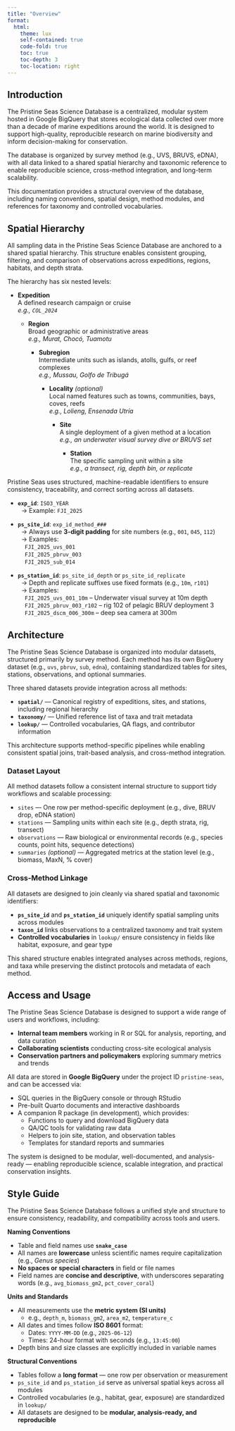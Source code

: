 ```yaml
---
title: "Overview"
format: 
  html:
    theme: lux
    self-contained: true
    code-fold: true
    toc: true 
    toc-depth: 3
    toc-location: right
---
```


## Introduction

The Pristine Seas Science Database is a centralized, modular system hosted in Google BigQuery that stores ecological data collected over more than a decade of marine expeditions around the world. It is designed to support high-quality, reproducible research on marine biodiversity and inform decision-making for conservation.

The database is organized by survey method (e.g., UVS, BRUVS, eDNA), with all data linked to a shared spatial hierarchy and taxonomic reference to enable reproducible science, cross-method integration, and long-term scalability.

This documentation provides a structural overview of the database, including naming conventions, spatial design, method modules, and references for taxonomy and controlled vocabularies.

## Spatial Hierarchy

All sampling data in the Pristine Seas Science Database are anchored to a shared spatial hierarchy. This structure enables consistent grouping, filtering, and comparison of observations across expeditions, regions, habitats, and depth strata.

The hierarchy has six nested levels:

- **Expedition**  
  A defined research campaign or cruise  
  _e.g., `COL_2024`_

  - **Region**  
    Broad geographic or administrative areas  
    _e.g., Murat, Chocó, Tuamotu_

    - **Subregion**  
      Intermediate units such as islands, atolls, gulfs, or reef complexes  
      _e.g., Mussau, Golfo de Tribugá_

      - **Locality** _(optional)_  
        Local named features such as towns, communities, bays, coves, reefs  
        _e.g., Lolieng, Ensenada Utría_

        - **Site**  
          A single deployment of a given method at a location  
          _e.g., an underwater visual survey dive or BRUVS set_

          - **Station**  
            The specific sampling unit within a site  
            _e.g., a transect, rig, depth bin, or replicate_

::: {.callout-tip title="Naming Conventions"}

Pristine Seas uses structured, machine-readable identifiers to ensure consistency, traceability, and correct sorting across all datasets.

- **`exp_id`**: `ISO3_YEAR`  
  &nbsp;&nbsp;→ Example: `FJI_2025`

- **`ps_site_id`**: `exp_id_method_###`  
  &nbsp;&nbsp;→ Always use **3-digit padding** for site numbers (e.g., `001`, `045`, `112`)  
  &nbsp;&nbsp;→ Examples:  
  &nbsp;&nbsp;&nbsp;&nbsp;`FJI_2025_uvs_001`  
  &nbsp;&nbsp;&nbsp;&nbsp;`FJI_2025_pbruv_003`  
  &nbsp;&nbsp;&nbsp;&nbsp;`FJI_2025_sub_014`

- **`ps_station_id`**: `ps_site_id_depth` or `ps_site_id_replicate`  
  &nbsp;&nbsp;→ Depth and replicate suffixes use fixed formats (e.g., `10m`, `r101`)  
  &nbsp;&nbsp;→ Examples:  
  &nbsp;&nbsp;&nbsp;&nbsp;`FJI_2025_uvs_001_10m` – Underwater visual survey at 10m depth  
  &nbsp;&nbsp;&nbsp;&nbsp;`FJI_2025_pbruv_003_r102` – rig 102 of pelagic BRUV deployment 3  
  &nbsp;&nbsp;&nbsp;&nbsp;`FJI_2025_dscm_006_300m` – deep sea camera at 300m

:::

## Architecture

The Pristine Seas Science Database is organized into modular datasets, structured primarily by survey method. Each method has its own BigQuery dataset (e.g., `uvs`, `pbruv`, `sub`, `edna`), containing standardized tables for sites, stations, observations, and optional summaries.

Three shared datasets provide integration across all methods:

- **`spatial/`** — Canonical registry of expeditions, sites, and stations, including regional hierarchy
- **`taxonomy/`** — Unified reference list of taxa and trait metadata
- **`lookup/`** — Controlled vocabularies, QA flags, and contributor information

This architecture supports method-specific pipelines while enabling consistent spatial joins, trait-based analysis, and cross-method integration.

### Dataset Layout

All method datasets follow a consistent internal structure to support tidy workflows and scalable processing:

- `sites` — One row per method-specific deployment (e.g., dive, BRUV drop, eDNA station)
- `stations` — Sampling units within each site (e.g., depth strata, rig, transect)
- `observations` — Raw biological or environmental records (e.g., species counts, point hits, sequence detections)
- `summaries` *(optional)* — Aggregated metrics at the station level (e.g., biomass, MaxN, % cover)

### Cross-Method Linkage

All datasets are designed to join cleanly via shared spatial and taxonomic identifiers:

- **`ps_site_id`** and **`ps_station_id`** uniquely identify spatial sampling units across modules
- **`taxon_id`** links observations to a centralized taxonomy and trait system
- **Controlled vocabularies** in `lookup/` ensure consistency in fields like habitat, exposure, and gear type

This shared structure enables integrated analyses across methods, regions, and taxa while preserving the distinct protocols and metadata of each method.

## Access and Usage

The Pristine Seas Science Database is designed to support a wide range of users and workflows, including:

- **Internal team members** working in R or SQL for analysis, reporting, and data curation
- **Collaborating scientists** conducting cross-site ecological analysis
- **Conservation partners and policymakers** exploring summary metrics and trends

All data are stored in **Google BigQuery** under the project ID `pristine-seas`, and can be accessed via:

- SQL queries in the BigQuery console or through RStudio
- Pre-built Quarto documents and interactive dashboards
- A companion R package (in development), which provides:
  - Functions to query and download BigQuery data
  - QA/QC tools for validating raw data
  - Helpers to join site, station, and observation tables
  - Templates for standard reports and summaries

The system is designed to be modular, well-documented, and analysis-ready — enabling reproducible science, scalable integration, and practical conservation insights.

## Style Guide

The Pristine Seas Science Database follows a unified style and structure to ensure consistency, readability, and compatibility across tools and users.

::: {.callout-note title="Database Style Guide"}

**Naming Conventions**

- Table and field names use **`snake_case`**
- All names are **lowercase** unless scientific names require capitalization (e.g., *Genus species*)
- **No spaces or special characters** in field or file names
- Field names are **concise and descriptive**, with underscores separating words (e.g., `avg_biomass_gm2`, `pct_cover_coral`)

**Units and Standards**

- All measurements use the **metric system (SI units)**
  - e.g., `depth_m`, `biomass_gm2`, `area_m2`, `temperature_c`
- All dates and times follow **ISO 8601** format:
  - Dates: `YYYY-MM-DD` (e.g., `2025-06-12`)
  - Times: 24-hour format with seconds (e.g., `13:45:00`)
- Depth bins and size classes are explicitly included in variable names

**Structural Conventions**

- Tables follow a **long format** — one row per observation or measurement
- `ps_site_id` and `ps_station_id` serve as universal spatial keys across all modules
- Controlled vocabularies (e.g., habitat, gear, exposure) are standardized in `lookup/`
- All datasets are designed to be **modular, analysis-ready, and reproducible**

:::